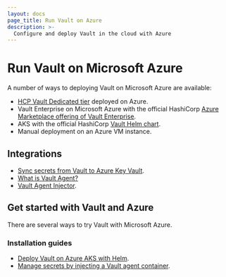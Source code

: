 ```yaml
---
layout: docs
page_title: Run Vault on Azure
description: >-
  Configure and deploy Vault in the cloud with Azure
---
```



# Run Vault on Microsoft Azure

A number of ways to deploying Vault on Microsoft Azure are available:

- [HCP Vault Dedicated tier](https://portal.cloud.hashicorp.com) deployed on Azure.
- Vault Enterprise on Microsoft Azure with the official HashiCorp
[Azure Marketplace offering of Vault Enterprise](https://azuremarketplace.microsoft.com/en-us/marketplace/apps/hashicorp-4665790.vault-azure-saas?tab=overview).
- AKS with the official HashiCorp [Vault Helm chart](/vault/docs/deploy/kubernetes/helm).
- Manual deployment on an Azure VM instance.

## Integrations

- [Sync secrets from Vault to Azure Key Vault](/vault/docs/sync/azurekv).
- [What is Vault Agent?](/vault/docs/agent-and-proxy/agent)
- [Vault Agent Injector](/vault/docs/deploy/kubernetes/injector).

## Get started with Vault and Azure

There are several ways to try Vault with Microsoft Azure.

### Installation guides

- [Deploy Vault on Azure AKS with Helm](/vault/docs/deploy/azure/aks).
- [Manage secrets by injecting a Vault agent container](/vault/tutorials/kubernetes/kubernetes-sidecar).